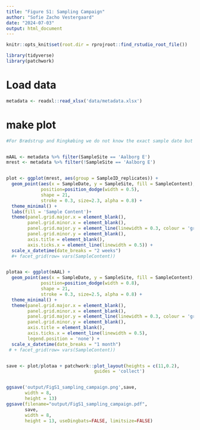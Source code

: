 ```yaml
---
title: "Figure S1: Sampling Campaign"
author: "Sofie Zacho Vestergaard"
date: "2024-07-03"
output: html_document
---
```

```r
knitr::opts_knit$set(root.dir = rprojroot::find_rstudio_root_file())
```


```r
library(tidyverse)
library(patchwork)
```

# Load data
```r
metadata <- readxl::read_xlsx('data/metadata.xlsx')
```


# make plot
```r

#For Brædstrup and Ringkøbing we do not know the exact sample date but they are within October-December


mAAL <- metadata %>% filter(SampleSite == 'Aalborg E')
mrest <- metadata %>% filter(!SampleSite == 'Aalborg E')


plot <- ggplot(mrest, aes(group = SampleID_replicates)) +
  geom_point(aes(x = SampleDate, y = SampleSite, fill = SampleContent),
             position=position_dodge(width = 0.5),
             shape = 21,
             stroke = 0.3, size=2.3, alpha = 0.8) +
  theme_minimal() +
  labs(fill = 'Sample Content')+
  theme(panel.grid.major.x = element_blank(),
        panel.grid.minor.x = element_blank(),
        panel.grid.major.y = element_line(linewidth = 0.3, colour = 'grey30'),
        panel.grid.minor.y = element_blank(),
        axis.title = element_blank(),
        axis.ticks.x = element_line(linewidth = 0.5)) +
  scale_x_datetime(date_breaks = "2 weeks") 
  #+ facet_grid(row= vars(SampleContent))


plotaa <- ggplot(mAAL) +
  geom_point(aes(x = SampleDate, y = SampleSite, fill = SampleContent),
             position=position_dodge(width = 0.8),
             shape = 21,
             stroke = 0.3, size=2.5, alpha = 0.8) +
  theme_minimal() +
  theme(panel.grid.major.x = element_blank(),
        panel.grid.minor.x = element_blank(),
        panel.grid.major.y = element_line(linewidth = 0.3, colour = 'grey30'),
        panel.grid.minor.y = element_blank(),
        axis.title = element_blank(),
        axis.ticks.x = element_line(linewidth = 0.5),
        legend.position = 'none') +
  scale_x_datetime(date_breaks = "1 month")
 # + facet_grid(row= vars(SampleContent))


save <- plot/plotaa + patchwork::plot_layout(heights = c(11,0.2),
                                 guides = 'collect')


ggsave('output/FigS1_sampling_campaign.png',save,
       width = 8,
       height = 13)
ggsave(filename="output/FigS1_sampling_campaign.pdf", 
       save,
       width = 8,
       height = 13, useDingbats=FALSE, limitsize=FALSE)



```


